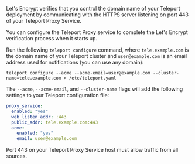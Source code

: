 Let's Encrypt verifies that you control the domain name of your Teleport deployment by communicating with the HTTPS server listening on port 443 of your Teleport Proxy Service. 

You can configure the Teleport Proxy service to complete the Let's Encrypt verification process when it starts up.

Run the following `teleport configure` command, where `tele.example.com` is the domain name of your Teleport cluster and `user@example.com` is an email address used for notifications (you can use any domain):

```code
teleport configure --acme --acme-email=user@example.com --cluster-name=tele.example.com > /etc/teleport.yaml
```

The `--acme`, `--acme-email`, and `--cluster-name` flags will add the following settings to your Teleport configuration file:

```yaml
proxy_service:
  enabled: "yes"
  web_listen_addr: :443
  public_addr: tele.example.com:443
  acme:
    enabled: "yes"
    email: user@example.com
```

Port 443 on your Teleport Proxy Service host must allow traffic from all sources.
